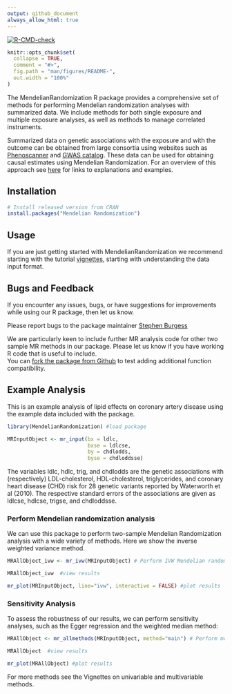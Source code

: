 ```yaml
---
output: github_document
always_allow_html: true
---
```


<!-- README.md is generated from README.Rmd. Please edit that file -->

<!-- badges: start -->

[![R-CMD-check](https://github.com/amymariemason/MR_public_scratch/actions/workflows/R-CMD-check.yaml/badge.svg)](https://github.com/amymariemason/MR_public_scratch/actions/workflows/R-CMD-check.yaml)

<!-- badges: end -->

```r
knitr::opts_chunk$set(
  collapse = TRUE,
  comment = "#>",
  fig.path = "man/figures/README-",
  out.width = "100%"
)
```

The MendelianRandomization R package provides a comprehensive set of methods for performing Mendelian randomization analyses with summarized data. We include methods for both single exposure and multiple exposure analyses, as well as methods to manage correlated instruments.

Summarized data on genetic associations with the exposure and with the outcome can be obtained from large consortia using websites such as [Phenoscanner](http://www.phenoscanner.medschl.cam.ac.uk/) and [GWAS catalog](https://www.ebi.ac.uk/gwas/). These data can be used for obtaining causal estimates using Mendelian Randomization. For an overview of this approach see [here](https://www.mendelianrandomization.com/index.php/what-is-mr) for links to explanations and examples.

## Installation

```r
# Install released version from CRAN
install.packages("Mendelian Randomization")
```

## Usage

If you are just getting started with MendelianRandomization we recommend starting with the tutorial [vignettes](articles/Data_Input.html), starting with understanding the data input format.

## Bugs and Feedback

If you encounter any issues, bugs, or have suggestions for improvements while using our R package, then let us know.

Please report bugs to the package maintainer [Stephen Burgess](mailto:sb452@medschl.cam.ac.uk)

We are particularly keen to include further MR analysis code for other two sample MR methods in our package. Please let us know if you have working R code that is useful to include.\
You can [fork the package from Github](https://github.com/cran/MendelianRandomization) to test adding additional function compatibility.

## Example Analysis

This is an example analysis of lipid effects on coronary artery disease using the example data included with the package.

```r
library(MendelianRandomization) #load package

MRInputObject <- mr_input(bx = ldlc, 
                          bxse = ldlcse, 
                          by = chdlodds, 
                          byse = chdloddsse)
```

The variables ldlc, hdlc, trig, and chdlodds are the genetic associations with (respectively) LDL-cholesterol, HDL-cholesterol, triglycerides, and coronary heart disease (CHD) risk for 28 genetic variants reported by Waterworth et al (2010). The respective standard errors of the associations are given as ldlcse, hdlcse, trigse, and chdloddsse.

### Perform Mendelian randomization analysis

We can use this package to perform two-sample Mendelian Randomization analysis with a wide variety of methods. Here we show the inverse weighted variance method.

```r
MRAllObject_ivw <- mr_ivw(MRInputObject) # Perform IVW Mendelian randomization analysis

MRAllObject_ivw  #view results

mr_plot(MRInputObject, line="ivw", interactive = FALSE) #plot results

```

### Sensitivity Analysis

To assess the robustness of our results, we can perform sensitivity analyses, such as the Egger regression and the weighted median method:

```r
MRAllObject <- mr_allmethods(MRInputObject, method="main") # Perform mr-Egger and median Mendelian randomization analysis

MRAllObject  #view results

mr_plot(MRAllObject) #plot results

```

For more methods see the Vignettes on univariable and multivariable methods.
